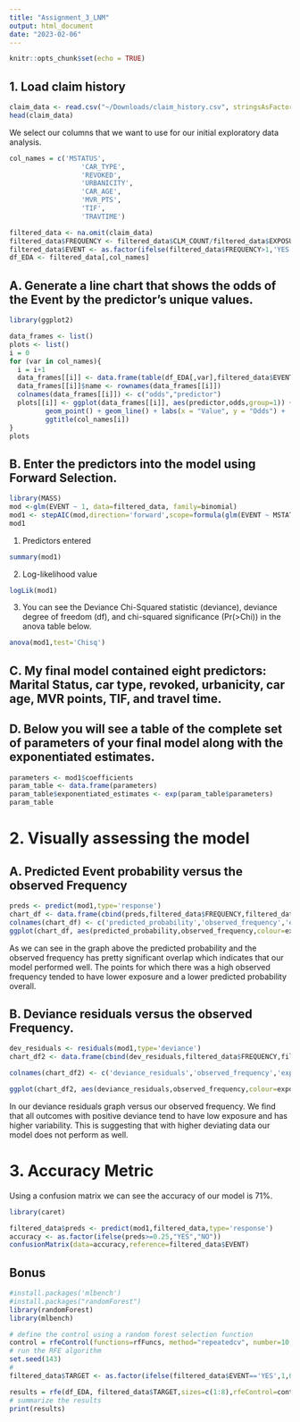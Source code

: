 ```yaml
---
title: "Assignment_3_LNM"
output: html_document
date: "2023-02-06"
---
```


```r
knitr::opts_chunk$set(echo = TRUE)
```

## 1. Load claim history

```r
claim_data <- read.csv("~/Downloads/claim_history.csv", stringsAsFactors=TRUE)
head(claim_data)
```

We select our columns that we want to use for our initial exploratory data analysis. 

```r
col_names = c('MSTATUS',
                  'CAR_TYPE',
                  'REVOKED',
                  'URBANICITY',
                  'CAR_AGE',
                  'MVR_PTS',
                  'TIF',
                  'TRAVTIME')

filtered_data <- na.omit(claim_data)
filtered_data$FREQUENCY <- filtered_data$CLM_COUNT/filtered_data$EXPOSURE
filtered_data$EVENT <- as.factor(ifelse(filtered_data$FREQUENCY>1,'YES','NO'))
df_EDA <- filtered_data[,col_names]
```
## A. Generate a line chart that shows the odds of the Event by the predictor’s unique values.
```r
library(ggplot2)

data_frames <- list()
plots <- list() 
i = 0
for (var in col_names){
  i = i+1
  data_frames[[i]] <- data.frame(table(df_EDA[,var],filtered_data$EVENT)[,2]/table(df_EDA[,var],filtered_data$EVENT)[,1])
  data_frames[[i]]$name <- rownames(data_frames[[i]])
  colnames(data_frames[[i]]) <- c("odds","predictor")
  plots[[i]] <- ggplot(data_frames[[i]], aes(predictor,odds,group=1)) +
         geom_point() + geom_line() + labs(x = "Value", y = "Odds") + 
         ggtitle(col_names[i])
}
plots

```

## B. Enter the predictors into the model using Forward Selection. 

```r
library(MASS)
mod <-glm(EVENT ~ 1, data=filtered_data, family=binomial)
mod1 <- stepAIC(mod,direction='forward',scope=formula(glm(EVENT ~ MSTATUS+CAR_TYPE+REVOKED+URBANICITY+CAR_AGE+MVR_PTS+TIF+TRAVTIME, data=filtered_data, family=binomial)),trace=FALSE)
mod1
```

1. Predictors entered

```r
summary(mod1)
```
2. Log-likelihood value 

```r
logLik(mod1)
```

3. You can see the Deviance Chi-Squared statistic (deviance), deviance degree of freedom (df), and chi-squared significance (Pr(>Chi)) in the anova table below. 

```r
anova(mod1,test='Chisq')
```
## C. My final model contained eight predictors: Marital Status, car type, revoked, urbanicity, car age, MVR points, TIF, and travel time. 

## D. Below you will see a table of the complete set of parameters of your final model along with the exponentiated estimates. 
```r
parameters <- mod1$coefficients
param_table <- data.frame(parameters)
param_table$exponentiated_estimates <- exp(param_table$parameters)
param_table
```

# 2. Visually assessing the model

## A. Predicted Event probability versus the observed Frequency

```r
preds <- predict(mod1,type='response')
chart_df <- data.frame(cbind(preds,filtered_data$FREQUENCY,filtered_data$EXPOSURE))
colnames(chart_df) <- c('predicted_probability','observed_frequency','exposure')
ggplot(chart_df, aes(predicted_probability,observed_frequency,colour=exposure))+geom_point()+ggtitle("Predicted Probability vs Observed Frequency")
```
As we can see in the graph above the predicted probability and the observed frequency has pretty significant overlap which indicates that our model performed well. The points for which there was a high observed frequency tended to have lower exposure and a lower predicted probability overall. 

## B. Deviance residuals versus the observed Frequency.

```r
dev_residuals <- residuals(mod1,type='deviance')
chart_df2 <- data.frame(cbind(dev_residuals,filtered_data$FREQUENCY,filtered_data$EXPOSURE))

colnames(chart_df2) <- c('deviance_residuals','observed_frequency','exposure')

ggplot(chart_df2, aes(deviance_residuals,observed_frequency,colour=exposure))+geom_point()+ggtitle("Deviance Residuals vs Observed Frequency")

```
In our deviance residuals graph versus our observed frequency. We find that all outcomes with positive deviance tend to have low exposure and has higher variability. This is suggesting that with higher deviating data our model does not perform as well. 

# 3. Accuracy Metric

Using a confusion matrix we can see the accuracy of our model is 71%. 

```r
library(caret)

filtered_data$preds <- predict(mod1,filtered_data,type='response')
accuracy <- as.factor(ifelse(preds>=0.25,"YES","NO"))
confusionMatrix(data=accuracy,reference=filtered_data$EVENT)
```

## Bonus

```r
#install.packages('mlbench')
#install.packages("randomForest")
library(randomForest)
library(mlbench)

# define the control using a random forest selection function
control = rfeControl(functions=rfFuncs, method="repeatedcv", number=10, repeats = 1) # method="cv" , leave out repeats to speed up or method = "repeatedcv", and leave out repeats 
# run the RFE algorithm
set.seed(143)
#
filtered_data$TARGET <- as.factor(ifelse(filtered_data$EVENT=='YES',1,0))

results = rfe(df_EDA, filtered_data$TARGET,sizes=c(1:8),rfeControl=control,verbose=FALSE)
# summarize the results
print(results)
```


